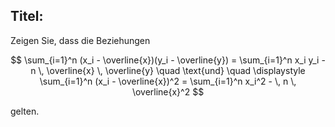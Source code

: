 ## Titel:

Zeigen Sie, dass die Beziehungen

$$
  \sum_{i=1}^n (x_i - \overline{x})(y_i - \overline{y}) = \sum_{i=1}^n x_i y_i - n \, \overline{x} \, \overline{y}
  \quad \text{und} \quad
  \displaystyle \sum_{i=1}^n (x_i - \overline{x})^2 = \sum_{i=1}^n x_i^2 - \, n \, \overline{x}^2
$$ 

gelten.
